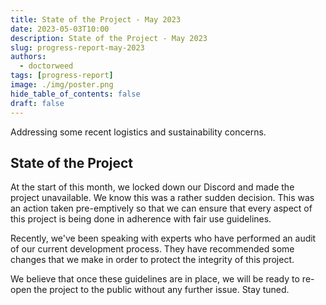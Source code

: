 ```yaml
---
title: State of the Project - May 2023
date: 2023-05-03T10:00
description: State of the Project - May 2023
slug: progress-report-may-2023
authors:
  - doctorweed
tags: [progress-report]
image: ./img/poster.png
hide_table_of_contents: false
draft: false
---
```


<head>
  <meta name="twitter:card" content="summary_large_image" />
</head>

Addressing some recent logistics and sustainability concerns.

<!--truncate-->

## State of the Project

At the start of this month, we locked down our Discord and made the project unavailable. We know this was a rather sudden decision. This was an action taken pre-emptively so that we can ensure that every aspect of this project is being done in adherence with fair use guidelines.

Recently, we've been speaking with experts who have performed an audit of our current development process. They have recommended some changes that we make in order to protect the integrity of this project.

We believe that once these guidelines are in place, we will be ready to re-open the project to the public without any further issue. Stay tuned.